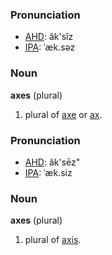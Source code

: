 ===Pronunciation===
*[[w:AHD|AHD]]: ăk'sĭz
*[[w:International Phonetic Alphabet|IPA]]: ˈæk.səz

===Noun===
'''axes''' (plural)

#plural of [[axe]] or [[ax]].

===Pronunciation===
*[[w:AHD|AHD]]: ăk'sēz"
*[[w:International Phonetic Alphabet|IPA]]: ˈæk.siz

===Noun===
'''axes''' (plural)

#plural of [[axis]].